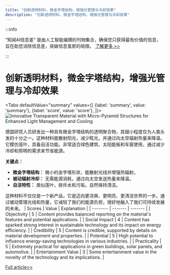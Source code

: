 ```yaml
---
title: "创新透明材料，微金字塔结构，增强光管理与冷却效果"
description: "创新透明材料，微金字塔结构，增强光管理与冷却效果"
---
```



:::info

“知闻AI信息差“ 是由人工智能编撰的刊物集合，确保您只获得最有价值的信息，旨在助您消除信息差，突破信息茧房的局限。  [了解更多 >>](/)

:::

# 创新透明材料，微金字塔结构，增强光管理与冷却效果


<Tabs
	defaultValue="summary"
	values={[
	{label: 'summary', value: 'summary'},
	{label: 'score', value: 'score'},
]}>
<TabItem value="summary">
<img
  src="https://image.informedainews.com/2024/06/06/To-6pR-1717676063-0.jpg"
  alt="Innovative Transparent Material with Micro-Pyramid Structures for Enhanced Light Management and Cooling"
/>



德国研究人员研发出一种具有微金字塔结构的透明聚合物，其细小程度仅为人类头发的十分之一。这种材料能散射阳光，减少眩光，并通过向太空辐射热量来降温。它模仿莲叶，具备自洁功能。非常适合绿色建筑、太阳能板和车窗使用，通过减少冷却和照明的需求来节省能源。

**关键点：**
- **微金字塔结构：** 微小的金字塔形状，能散射光线并增强热辐射。
- **被动辐射冷却：** 无需能源消耗，通过向太空发送热量来降温。
- **自洁特性：** 类似莲叶，排斥水和污垢，自然保持清洁。

这种材料不仅仅是一个新产品，它是迈向更凉爽、更明亮、更清洁世界的一步。通过被动管理光线和热量，它减轻了我们的能源负担，很好地融入了我们可持续发展的未来。
</TabItem>
<TabItem value="score">
	| Scores     | Value   | Explanation |
	| -------- | ------- | ------- |
	| Objectivity  | 5    | Content provides balanced reporting on the material's features and potential applications.    |
	| Social Impact | 4     | Content has sparked strong interest in sustainable technology and its impact on energy efficiency.    |
	| Credibility    | 5    | Content is credible, supported by details on material development and properties.    |
	| Potential    | 5    | High potential to influence energy-saving technologies in various industries.    |
	| Practicality    | 5    | Extremely practical for applications in green buildings, solar panels, and automotive.    |
	| Entertainment Value    | 3    | Some entertainment value in the novelty of the technology and its implications.    |
</TabItem>
</Tabs>

[Full article>>](https://www.mittrchina.com/news/detail/13383)
